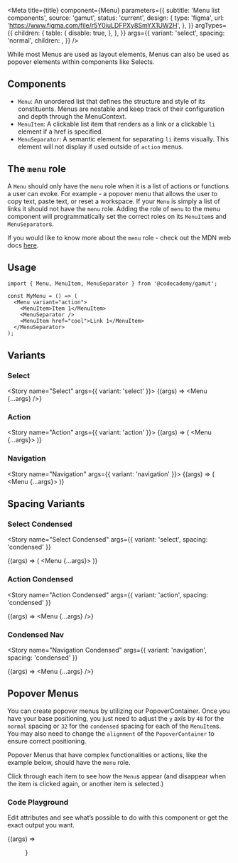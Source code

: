 

<Meta
  title={title}
  component={Menu}
  parameters={{
    subtitle: 'Menu list components',
    source: 'gamut',
    status: 'current',
    design: {
      type: 'figma',
      url: 'https://www.figma.com/file/r5Y0iuLDFPXy8SmYX1UW2H',
    },
  }}
  argTypes={{
    children: {
      table: {
        disable: true,
      },
    },
  }}
  args={{
    variant: 'select',
    spacing: 'normal',
    children: <MenuItemsExample type="default" />,
  }}
/>

While most Menus are used as layout elements, Menus can also be used as popover elements within components like Selects.

## Components

- `Menu`: An unordered list that defines the structure and style of its constituents. Menus are nestable and keep track of their configuration and depth through the MenuContext.
- `MenuItem`: A clickable list item that renders as a link or a clickable `li` element if a href is specified.
- `MenuSeparator`: A semantic element for separating `li` items visually. This element will not display if used outside of `action` menus.

## The `menu` role

A `Menu` should only have the `menu` role when it is a list of actions or functions a user can evoke. For example - a popover menu that allows the user to copy text, paste text, or reset a workspace. If your `Menu` is simply a list of links it should not have the `menu` role. Adding the role of `menu` to the menu component will programmatically set the correct roles on its `MenuItem`s and `MenuSeparator`s.

If you would like to know more about the `menu` role - check out the MDN web docs [here](https://developer.mozilla.org/en-US/docs/Web/Accessibility/ARIA/Roles/menu_role).

## Usage

```tsx
import { Menu, MenuItem, MenuSeparator } from '@codecademy/gamut';

const MyMenu = () => (
  <Menu variant="action">
    <MenuItem>Item 1</MenuItem>
    <MenuSeparator />
    <MenuItem href="cool">Link 1</MenuItem>
  </MenuSeparator>
);
```

## Variants

<LayoutGrid gap={32} py={24}>
<Column size={4} variant={false} mx={8}>

### Select

<Story name="Select" args={{ variant: 'select' }}>
  {(args) => <Menu {...args} />}
</Story>

</Column>
<Column size={4} variant={false}>

### Action

<Story name="Action" args={{ variant: 'action' }}>
  {(args) => (
    <Menu {...args}>
      <MenuItemsExample type="button" />
    </Menu>
  )}
</Story>

</Column>
<Column size={4} variant={false}>

### Navigation

<Story name="Navigation" args={{ variant: 'navigation' }}>
  {(args) => (
    <Menu {...args}>
      <MenuItemsExample type="link" />
    </Menu>
  )}
</Story>

</Column>
</LayoutGrid>

## Spacing Variants

<LayoutGrid gap={32} py={24}>
<Column size={4} variant={false}>

### Select Condensed

<Story
  name="Select Condensed"
  args={{ variant: 'select', spacing: 'condensed' }}
>
  {(args) => (
    <Menu {...args}>
      <MenuItemsExample type="link" />
    </Menu>
  )}
</Story>

</Column>
<Column size={4} variant={false}>

### Action Condensed

<Story
  name="Action Condensed"
  args={{ variant: 'action', spacing: 'condensed' }}
>
  {(args) => <Menu {...args} />}
</Story>

</Column>
<Column size={4} variant={false}>

### Condensed Nav

<Story
  name="Navigation Condensed"
  args={{ variant: 'navigation', spacing: 'condensed' }}
>
  {(args) => <Menu {...args} />}
</Story>

</Column>
</LayoutGrid>

## Popover Menus

You can create popover menus by utilizing our <LinkTo kind="Atoms/PopoverContainer">PopoverContainer</LinkTo>. Once you have your base positioning, you just need to adjust the `y` axis by `48` for the `normal` spacing or `32` for the `condensed` spacing for each of the `MenuItem`s. You may also need to change the `alignment` of the `PopoverContainer` to ensure correct positioning.

Popover Menus that have complex functionalities or actions, like the example below, should have the `menu` role.

Click through each item to see how the `Menu`s appear (and disappear when the item is clicked again, or another item is selected.)

<PopoverMenuExample />

### Code Playground

Edit attributes and see what’s possible to do with this component or get the exact output you want.

<Canvas>
  <Story name="Menu">{(args) => <Menu {...args} />}</Story>
</Canvas>

<PropsTable story="Menu" />

